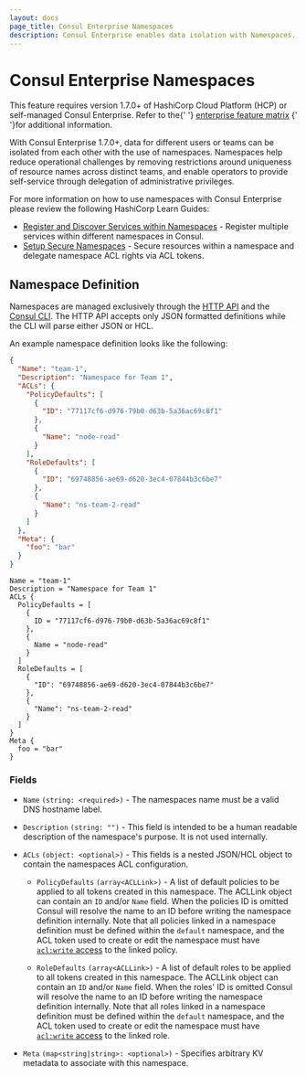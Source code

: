 ```yaml
---
layout: docs
page_title: Consul Enterprise Namespaces
description: Consul Enterprise enables data isolation with Namespaces.
---
```


# Consul Enterprise Namespaces

<EnterpriseAlert>
  This feature requires version 1.7.0+ of
  HashiCorp Cloud Platform (HCP) or self-managed Consul Enterprise.
  Refer to the{' '}
  <a href="/docs/enterprise#consul-enterprise-feature-availability">enterprise feature matrix</a>
  {' '}for additional information.
</EnterpriseAlert>

With Consul Enterprise 1.7.0+, data for different users or teams
can be isolated from each other with the use of namespaces. Namespaces help reduce operational challenges
by removing restrictions around uniqueness of resource names across distinct teams, and enable operators
to provide self-service through delegation of administrative privileges.

For more information on how to use namespaces with Consul Enterprise please review the following HashiCorp Learn Guides:

- [Register and Discover Services within Namespaces](https://learn.hashicorp.com/tutorials/consul/namespaces-share-datacenter-access) - Register multiple services within different namespaces in Consul.
- [Setup Secure Namespaces](https://learn.hashicorp.com/tutorials/consul/namespaces-secure-shared-access) - Secure resources within a namespace and delegate namespace ACL rights via ACL tokens.

## Namespace Definition

Namespaces are managed exclusively through the [HTTP API](/api-docs/namespaces) and the [Consul CLI](/commands/namespace).
The HTTP API accepts only JSON formatted definitions while the CLI will parse either JSON or HCL.

An example namespace definition looks like the following:

<CodeTabs>

```json
{
  "Name": "team-1",
  "Description": "Namespace for Team 1",
  "ACLs": {
    "PolicyDefaults": [
      {
        "ID": "77117cf6-d976-79b0-d63b-5a36ac69c8f1"
      },
      {
        "Name": "node-read"
      }
    ],
    "RoleDefaults": [
      {
        "ID": "69748856-ae69-d620-3ec4-07844b3c6be7"
      },
      {
        "Name": "ns-team-2-read"
      }
    ]
  },
  "Meta": {
    "foo": "bar"
  }
}
```

```hcl
Name = "team-1"
Description = "Namespace for Team 1"
ACLs {
  PolicyDefaults = [
    {
      ID = "77117cf6-d976-79b0-d63b-5a36ac69c8f1"
    },
    {
      Name = "node-read"
    }
  ]
  RoleDefaults = [
    {
      "ID": "69748856-ae69-d620-3ec4-07844b3c6be7"
    },
    {
      "Name": "ns-team-2-read"
    }
  ]
}
Meta {
  foo = "bar"
}
```

</CodeTabs>

### Fields

- `Name` `(string: <required>)` - The namespaces name must be a valid DNS hostname label.

- `Description` `(string: "")` - This field is intended to be a human readable description of the
  namespace's purpose. It is not used internally.

- `ACLs` `(object: <optional>)` - This fields is a nested JSON/HCL object to contain the namespaces
  ACL configuration.

  - `PolicyDefaults` `(array<ACLLink>)` - A list of default policies to be applied to all tokens
    created in this namespace. The ACLLink object can contain an `ID` and/or `Name` field. When the
    policies ID is omitted Consul will resolve the name to an ID before writing the namespace
    definition internally. Note that all policies linked in a namespace definition must be defined
    within the `default` namespace, and the ACL token used to create or edit the
    namespace must have [`acl:write` access](/docs/security/acl/acl-rules#acl-resource-rules) to the linked policy.

  - `RoleDefaults` `(array<ACLLink>)` - A list of default roles to be applied to all tokens
    created in this namespace. The ACLLink object can contain an `ID` and/or `Name` field. When the
    roles' ID is omitted Consul will resolve the name to an ID before writing the namespace
    definition internally. Note that all roles linked in a namespace definition must be defined
    within the `default` namespace, and the ACL token used to create or edit the
    namespace must have [`acl:write` access](/docs/security/acl/acl-rules#acl-resource-rules) to the linked role.

- `Meta` `(map<string|string>: <optional>)` - Specifies arbitrary KV metadata to associate with
  this namespace.

